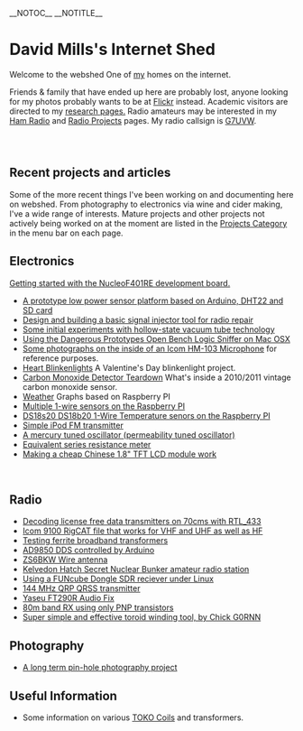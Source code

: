 __NOTOC__ __NOTITLE__

= David Mills's Internet Shed  =

Welcome to the webshed One of [[About Me|my]] homes on the internet. 

Friends &amp; family that have ended up here are probably lost, anyone looking for my photos probably wants to be at [http://www.flickr.com/photos/dtl/ Flickr] instead. Academic visitors are directed to my [[Research Interests|research pages.]] Radio amateurs may be interested in my [[Ham Radio|Ham Radio]] and [[:Category:Radio|Radio Projects]] pages. My radio callsign is [[G7UVW]]. <br> <br> 

== <br> Recent projects and articles  ==

Some of the more recent things I've been working on and documenting here on webshed. From photography to electronics via wine and cider making, I've a wide range of interests. Mature projects and other projects not actively being worked on at the moment are listed in the [[:Category:Projects|Projects Category]] in the menu bar on each page.<br> 

== Electronics  ==
[[STM_NUCLEOF401RE_BASIC_GPIO|Getting started with the NucleoF401RE development board.]]
*[[Arduino Low Power Temp Humidity | A prototype low power sensor platform based on Arduino, DHT22 and SD card]]
*[[Signal_Injector |Design and building a basic signal injector tool for radio repair]]
*[[Tube Experiments 1 |Some initial experiments with hollow-state vacuum tube technology]]
*[[Open Bench Logic Sniffer OSX|Using the Dangerous Prototypes Open Bench Logic Sniffer on Mac OSX]]
*[[Icom HM103|Some photographs on the inside of an Icom HM-103 Microphone]] for reference purposes.
*[[Heart Blinkenlights]] A Valentine's Day blinkenlight project.
*[[Carbon Monoxide Detector Teardown]] What's inside a 2010/2011 vintage carbon monoxide sensor. 
*[[Weather]] Graphs based on Raspberry PI&nbsp; 
*[[RaspberryPI Multiple DS1820|Multiple 1-wire sensors on the Raspberry PI]] 
*[[RaspberryPI DS1820|DS18s20 DS18b20 1-Wire Temperature senors on the Raspberry PI]] 
*[[Simple iPod Tx|Simple iPod FM transmitter]] 
*[[Mercury PTO|A mercury tuned oscillator (permeability tuned oscillator)]] 
*[[ESR meter|Equivalent series resistance meter]] 
*[[18tftbreakout|Making a cheap Chinese 1.8" TFT LCD module work]]

<br>

== Radio  ==
*[[RTL 433|Decoding license free data transmitters on 70cms with RTL_433]]
*[[Icom_9100_XML| Icom 9100 RigCAT file that works for VHF and UHF as well as HF]]
*[[FT50-43_and_FT50-26_Transformers|Testing ferrite broadband transformers]]
*[[AD9850 Arduino|AD9850 DDS controlled by Arduino]] 
*[[ZS6BKW antenna|ZS6BKW Wire antenna]] 
*[[GB0SNB|Kelvedon Hatch Secret Nuclear Bunker amateur radio station]] 
*[[FUNcube-Dongle-Linux|Using a FUNcube Dongle SDR reciever under Linux]] 
*[[QRSS 2m|144 MHz QRP QRSS transmitter]] 
*[[FT290-Audio|Yaseu FT290R Audio Fix]] 
*[[PNP-80|80m band RX using only PNP transistors]]
*[[G0RNN_coil_tool| Super simple and effective toroid winding tool, by Chick G0RNN]]

== Photography  ==

*[[Solargraphy|A long term pin-hole photography project]]

== Useful Information  ==

*Some information on various [[TOKO Coils]] and transformers.

<br>